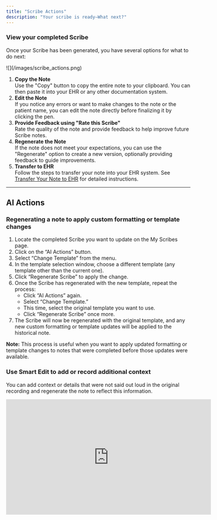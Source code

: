 ```yaml
---
title: "Scribe Actions"
description: "Your scribe is ready—What next?"
---
```


### View your completed Scribe

Once your Scribe has been generated, you have several options for what to do next:

<Frame>
  ![](/images/scribe_actions.png)
</Frame>

1. **Copy the Note**\
   Use the "Copy" button to copy the entire note to your clipboard. You can then paste it into your EHR or any other documentation system.
2. **Edit the Note**\
   If you notice any errors or want to make changes to the note or the patient name, you can edit the note directly before finalizing it by clicking the pen.
3. **Provide Feedback using "Rate this Scribe"**\
   Rate the quality of the note and provide feedback to help improve future Scribe notes.
4. **Regenerate the Note**\
   If the note does not meet your expectations, you can use the "Regenerate" option to create a new version, optionally providing feedback to guide improvements.
5. **Transfer to EHR**\
   Follow the steps to transfer your note into your EHR system. See [Transfer Your Note to EHR](ehr_sync) for detailed instructions.

---

## AI Actions

### Regenerating a note to apply custom formatting or template changes

1. Locate the completed Scribe you want to update on the My Scribes page.
2. Click on the “AI Actions” button.
3. Select “Change Template” from the menu.
4. In the template selection window, choose a different template (any template other than the current one).
5. Click “Regenerate Scribe” to apply the change.
6. Once the Scribe has regenerated with the new template, repeat the process:
   - Click “AI Actions” again.
   - Select “Change Template.”
   - This time, select the original template you want to use.
   - Click “Regenerate Scribe” once more.
7. The Scribe will now be regenerated with the original template, and any new custom formatting or template updates will be applied to the historical note.

**Note:** This process is useful when you want to apply updated formatting or template changes to notes that were completed before those updates were available.

### Use Smart Edit to add or record additional context

You can add context or details that were not said out loud in the original recording and regenerate the note to reflect this information.

<Frame>
  <iframe width="560" height="315" src="https://www.youtube.com/embed/3YoP4uXKC4c?si=17afe5-to2KMS-6r &mute=1" title="YouTube video player" frameborder="0" allow="accelerometer; autoplay; clipboard-write; encrypted-media; gyroscope; picture-in-picture; web-share" referrerpolicy="strict-origin-when-cross-origin" allowfullscreen />
</Frame>

- Open a completed Scribe and click “AI Actions.”
- Select “Smart Edit” from the dropdown menu.
- In the new window, choose the document you want to modify.
- Under Add Context, select "By Audio" or "By Text" based on how you want to add extra context.
- Click “Regenerate” to apply the edits to the note.

### Change Template

If the wrong template was selected during recording, go to the completed Scribe.

<Frame>
  <iframe width="560" height="315" src="https://www.youtube.com/embed/mX90vdrRUv4?si=xnkWHDs7_xclIhuX &mute=1" title="YouTube video player" frameborder="0" allow="accelerometer; autoplay; clipboard-write; encrypted-media; gyroscope; picture-in-picture; web-share" referrerpolicy="strict-origin-when-cross-origin" allowfullscreen />
</Frame>

- Select a Scribe under "My Scribes"
- Click “AI Actions” and select “Change Template.”
- In the pop-up window, choose the correct template from the dropdown list.
- Click “Regenerate Scribe” to update the note with the new template.

Once the template is regenerated, the title of the template will be reflected in the Scribe's tab section (next to ICD-10 codes and transcript)

---

## More Actions

### Leaving feedback (Rate My Scribe)

- Click the “Rate My Scribe” button on any completed Scribe.
- A feedback window will appear:
  - If you select a 5-star rating, the comments box is optional. You can submit feedback immediately.
  - If you select fewer than 5 stars, additional options will appear for you to specify reasons (e.g., Missing Key Information, Inaccurate Information, Poor Formatting/Structure, Extraneous or Irrelevant Content, Other). You may select multiple reasons.
- The “Submit” button will remain disabled until you select at least one reason or enter a comment.
- Click “Submit” to send your feedback.

### Deleting a Scribe

To delete a Scribe, click on Menu to open the drop-down. Click "Delete this Scribe".

<Frame>
  ![](/images/scribe_actions_delete.png)
</Frame>
